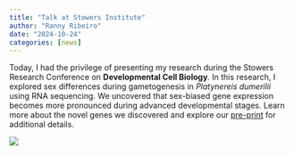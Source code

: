 ```yaml
---
title: "Talk at Stowers Institute"
author: "Ranny Ribeiro"
date: "2024-10-24"
categories: [news]
---
```


Today, I had the privilege of presenting my research during the Stowers Research Conference on **Developmental Cell Biology***.* In this research, I explored sex differences during gametogenesis in *Platynereis dumerilii* using RNA sequencing. We uncovered that sex-biased gene expression becomes more pronounced during advanced developmental stages. Learn more about the novel genes we discovered and explore our [pre-print](https://doi.org/10.1101/2024.06.12.598746) for additional details.

![](images/PXL_20241024_191548397 (1).jpg)
